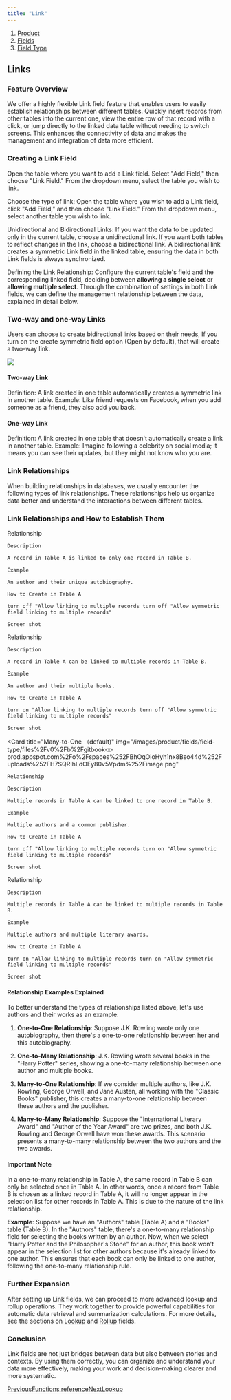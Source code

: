 ```yaml
---
title: "Link"
---
```


1. [Product](/product)
2. [Fields](/product/fields)
3. [Field Type](/product/fields/field-type)

## Links

### Feature Overview

We offer a highly flexible Link field feature that enables users to easily establish relationships between different tables. Quickly insert records from other tables into the current one, view the entire row of that record with a click, or jump directly to the linked data table without needing to switch screens. This enhances the connectivity of data and makes the management and integration of data more efficient.

### Creating a Link Field

Open the table where you want to add a Link field. Select "Add Field," then choose "Link Field." From the dropdown menu, select the table you wish to link.

Choose the type of link: Open the table where you wish to add a Link field, click "Add Field," and then choose "Link Field." From the dropdown menu, select another table you wish to link.

Unidirectional and Bidirectional Links: If you want the data to be updated only in the current table, choose a unidirectional link. If you want both tables to reflect changes in the link, choose a bidirectional link. A bidirectional link creates a symmetric Link field in the linked table, ensuring the data in both Link fields is always synchronized.

Defining the Link Relationship: Configure the current table's field and the corresponding linked field, deciding between **allowing a single select** or **allowing multiple select**. Through the combination of settings in both Link fields, we can define the management relationship between the data, explained in detail below.

### Two-way and one-way Links

Users can choose to create bidirectional links based on their needs, If you turn on the create symmetric field option (Open by default), that will create a two-way link.

![](/images/product/fields/field-type/files%2Fv0%2Fb%2Fgitbook-x-prod.appspot.com%2Fo%2Fspaces%252FBhOqOioHyh1nx8Bso44d%252Fuploads%252F2Dps1eMPWoLBVT5il6pF%252Fimage.png)

#### Two-way Link

Definition: A link created in one table automatically creates a symmetric link in another table. Example: Like friend requests on Facebook, when you add someone as a friend, they also add you back.

#### One-way Link

Definition: A link created in one table that doesn't automatically create a link in another table. Example: Imagine following a celebrity on social media; it means you can see their updates, but they might not know who you are.

### Link Relationships

When building relationships in databases, we usually encounter the following types of link relationships. These relationships help us organize data better and understand the interactions between different tables.

### Link Relationships and How to Establish Them

<CardGroup>
  <Card title="One-to-One" img="/images/product/fields/field-type/files%2Fv0%2Fb%2Fgitbook-x-prod.appspot.com%2Fo%2Fspaces%252FBhOqOioHyh1nx8Bso44d%252Fuploads%252FpWQTEoNExxEuXetci6VQ%252Fimage.png">
    Relationship

    Description

    A record in Table A is linked to only one record in Table B.

    Example

    An author and their unique autobiography.

    How to Create in Table A

    turn off "Allow linking to multiple records turn off "Allow symmetric field linking to multiple records"

    Screen shot
  </Card>

  <Card title="One-to-Many" img="/images/product/fields/field-type/files%2Fv0%2Fb%2Fgitbook-x-prod.appspot.com%2Fo%2Fspaces%252FBhOqOioHyh1nx8Bso44d%252Fuploads%252FR14z8vs8aHHuF9wR66UX%252Fimage.png">
    Relationship

    Description

    A record in Table A can be linked to multiple records in Table B.

    Example

    An author and their multiple books.

    How to Create in Table A

    turn on "Allow linking to multiple records turn off "Allow symmetric field linking to multiple records"

    Screen shot
  </Card>

  <Card
    title="Many-to-One
（default)"
    img="/images/product/fields/field-type/files%2Fv0%2Fb%2Fgitbook-x-prod.appspot.com%2Fo%2Fspaces%252FBhOqOioHyh1nx8Bso44d%252Fuploads%252FH7SQRIhLdOEy80v5Vpdm%252Fimage.png"
  >
    Relationship

    Description

    Multiple records in Table A can be linked to one record in Table B.

    Example

    Multiple authors and a common publisher.

    How to Create in Table A

    turn off "Allow linking to multiple records turn on "Allow symmetric field linking to multiple records"

    Screen shot
  </Card>

  <Card title="Many-to-Many" img="/images/product/fields/field-type/files%2Fv0%2Fb%2Fgitbook-x-prod.appspot.com%2Fo%2Fspaces%252FBhOqOioHyh1nx8Bso44d%252Fuploads%252FtgWqbaeyG7ZJiVd4KcPT%252Fimage.png">
    Relationship

    Description

    Multiple records in Table A can be linked to multiple records in Table B.

    Example

    Multiple authors and multiple literary awards.

    How to Create in Table A

    turn on "Allow linking to multiple records turn on "Allow symmetric field linking to multiple records"

    Screen shot
  </Card>
</CardGroup>

#### Relationship Examples Explained

To better understand the types of relationships listed above, let's use authors and their works as an example:

1. **One-to-One Relationship**: Suppose J.K. Rowling wrote only one autobiography, then there's a one-to-one relationship between her and this autobiography.

2. **One-to-Many Relationship**: J.K. Rowling wrote several books in the "Harry Potter" series, showing a one-to-many relationship between one author and multiple books.

3. **Many-to-One Relationship**: If we consider multiple authors, like J.K. Rowling, George Orwell, and Jane Austen, all working with the "Classic Books" publisher, this creates a many-to-one relationship between these authors and the publisher.

4. **Many-to-Many Relationship**: Suppose the "International Literary Award" and "Author of the Year Award" are two prizes, and both J.K. Rowling and George Orwell have won these awards. This scenario presents a many-to-many relationship between the two authors and the two awards.

#### Important Note

In a one-to-many relationship in Table A, the same record in Table B can only be selected once in Table A. In other words, once a record from Table B is chosen as a linked record in Table A, it will no longer appear in the selection list for other records in Table A. This is due to the nature of the link relationship.

**Example**: Suppose we have an "Authors" table (Table A) and a "Books" table (Table B). In the "Authors" table, there's a one-to-many relationship field for selecting the books written by an author. Now, when we select "Harry Potter and the Philosopher's Stone" for an author, this book won't appear in the selection list for other authors because it's already linked to one author. This ensures that each book can only be linked to one author, following the one-to-many relationship rule.

### Further Expansion

After setting up Link fields, we can proceed to more advanced lookup and rollup operations. They work together to provide powerful capabilities for automatic data retrieval and summarization calculations. For more details, see the sections on [Lookup](/product/fields/field-type/lookup) and [Rollup](/product/fields/field-type/rollup) fields.

### Conclusion

Link fields are not just bridges between data but also between stories and contexts. By using them correctly, you can organize and understand your data more effectively, making your work and decision-making clearer and more systematic.

[PreviousFunctions reference](/product/fields/field-type/formula/functions-reference)[NextLookup](/product/fields/field-type/lookup)

